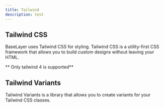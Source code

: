 ```yaml
---
title: Tailwind
description: test
---
```


## Tailwind CSS

BaseLayer uses Tailwind CSS for styling. Tailwind CSS is a utility-first CSS framework that allows you to build custom designs without leaving your HTML. 

** Only tailwind 4 is supported**

## Tailwind Variants

Tailwind Variants is a library that allows you to create variants for your Tailwind CSS classes.